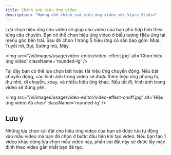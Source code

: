 ```yaml
---
title: Chỉnh sửa hiệu ứng video
description: "Hướng dẫn chỉnh sửa hiệu ứng video với Vipro Studio"
---
```


Lựa chọn hiệu ứng cho video sẽ giúp cho video của bạn phù hợp hơn theo từng câu chuyện. Bạn có thể chọn hiệu ứng video ở biểu tượng Hiệu ứng tại menu góc bên trái. Sau đó chọn 1 trong 5 hiệu ứng có sẵn bao gồm: Mưa, Tuyết rơi, Bụi, Sương mù, Mây.

<img
  src="/vi/images/usage/video-editor/video-effect.jpg'
  alt='Chọn hiệu ứng video'
  className='rounded-lg'
/>

Tại đây bạn có thể lựa chọn bật hoặc tắt hiệu ứng chuyển động. Nếu bật chuyển động, các hình ảnh trong video sẽ được thêm hiệu ứng phóng to, thu nhỏ, di chuyển, xoay, và nhiều hiệu ứng khác. Nếu tắt đi, hình ảnh trong video sẽ đứng yên.

<img
  src="/vi/images/usage/video-editor/video-effect-onoff.jpg'
  alt='Hiệu ứng video đã chọn'
  className='rounded-lg'
/>

## Lưu ý

Những lựa chọn cài đặt cho hiệu ứng video của bạn sẽ được lưu tự động vào mẫu video mà bạn đã chọn ở bước đầu tiên khi tạo video. Nếu bạn tạo 1 video khác cũng lựa chọn mẫu video này, phần cài đặt này sẽ được lấy mặc định theo video gần nhất bạn đã tạo.
